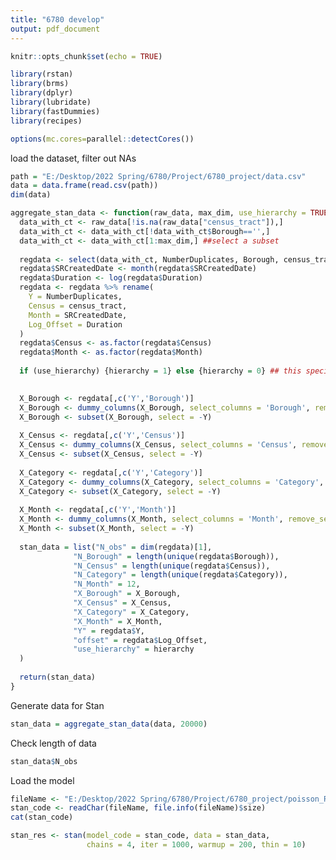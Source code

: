```yaml
---
title: "6780 develop"
output: pdf_document
---
```


```r
knitr::opts_chunk$set(echo = TRUE)
```

```r
library(rstan)
library(brms)
library(dplyr)
library(lubridate)
library(fastDummies)
library(recipes)
```

```r
options(mc.cores=parallel::detectCores())
```

load the dataset, filter out NAs

```r
path = "E:/Desktop/2022 Spring/6780/Project/6780_project/data.csv"
data = data.frame(read.csv(path))
dim(data)
```
```r
aggregate_stan_data <- function(raw_data, max_dim, use_hierarchy = TRUE) {
  data_with_ct <- raw_data[!is.na(raw_data["census_tract"]),]
  data_with_ct <- data_with_ct[!data_with_ct$Borough=='',]
  data_with_ct <- data_with_ct[1:max_dim,] ##select a subset
  
  regdata <- select(data_with_ct, NumberDuplicates, Borough, census_tract, Category, SRCreatedDate, Duration)
  regdata$SRCreatedDate <- month(regdata$SRCreatedDate)
  regdata$Duration <- log(regdata$Duration)
  regdata <- regdata %>% rename(
    Y = NumberDuplicates,
    Census = census_tract,
    Month = SRCreatedDate,
    Log_Offset = Duration
  )
  regdata$Census <- as.factor(regdata$Census)
  regdata$Month <- as.factor(regdata$Month)
  
  if (use_hierarchy) {hierarchy = 1} else {hierarchy = 0} ## this specifies whether use hierarchy on census tract

  
  X_Borough <- regdata[,c('Y','Borough')]
  X_Borough <- dummy_columns(X_Borough, select_columns = 'Borough', remove_selected_columns = TRUE)
  X_Borough <- subset(X_Borough, select = -Y)
  
  X_Census <- regdata[,c('Y','Census')]
  X_Census <- dummy_columns(X_Census, select_columns = 'Census', remove_selected_columns = TRUE)
  X_Census <- subset(X_Census, select = -Y)
  
  X_Category <- regdata[,c('Y','Category')]
  X_Category <- dummy_columns(X_Category, select_columns = 'Category', remove_selected_columns = TRUE)
  X_Category <- subset(X_Category, select = -Y)
  
  X_Month <- regdata[,c('Y','Month')]
  X_Month <- dummy_columns(X_Month, select_columns = 'Month', remove_selected_columns = TRUE)
  X_Month <- subset(X_Month, select = -Y)
  
  stan_data = list("N_obs" = dim(regdata)[1],
              "N_Borough" = length(unique(regdata$Borough)),
              "N_Census" = length(unique(regdata$Census)),
              "N_Category" = length(unique(regdata$Category)),
              "N_Month" = 12,
              "X_Borough" = X_Borough,
              "X_Census" = X_Census,
              "X_Category" = X_Category,
              "X_Month" = X_Month,
              "Y" = regdata$Y,
              "offset" = regdata$Log_Offset,
              "use_hierarchy" = hierarchy
  )
  
  return(stan_data)
}
```


Generate data for Stan
```r
stan_data = aggregate_stan_data(data, 20000)
```

Check length of data
```r
stan_data$N_obs
```

Load the model
```r
fileName <- "E:/Desktop/2022 Spring/6780/Project/6780_project/poisson_Reg.stan"
stan_code <- readChar(fileName, file.info(fileName)$size)
cat(stan_code)
```

```r
stan_res <- stan(model_code = stan_code, data = stan_data,
                 chains = 4, iter = 1000, warmup = 200, thin = 10)

```